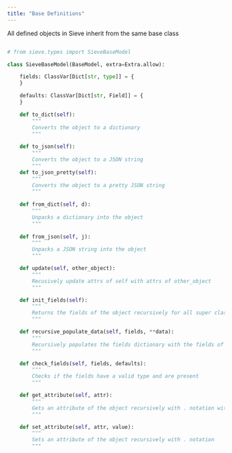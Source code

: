 ```yaml
---
title: "Base Definitions"
---
```


All defined objects in Sieve inherit from the same base class

<CodeGroup>

```python SieveBaseModel

# from sieve.types import SieveBaseModel

class SieveBaseModel(BaseModel, extra=Extra.allow):

    fields: ClassVar[Dict[str, type]] = {
    }

    defaults: ClassVar[Dict[str, Field]] = {
    }

    def to_dict(self):
        """
        Converts the object to a dictionary
        """
    
    def to_json(self):
        """
        Converts the object to a JSON string
        """
    def to_json_pretty(self):
        """
        Converts the object to a pretty JSON string
        """
    
    def from_dict(self, d):
        """
        Unpacks a dictionary into the object
        """
    
    def from_json(self, j):
        """
        Unpacks a JSON string into the object
        """

    def update(self, other_object):
        """
        Recusively update attrs of self with attrs of other_object
        """

    def init_fields(self):
        """
        Returns the fields of the object recursively for all super classes if they are SieveBaseModel
        """

    def recursive_populate_data(self, fields, **data):
        """
        Recursively populates the fields dictionary with the fields of the object and its parents
        """

    def check_fields(self, fields, defaults):
        """
        Checks if the fields have a valid type and are present
        """

    def get_attribute(self, attr):
        """
        Gets an attribute of the object recursively with . notation with aliasing support
        """

    def set_attribute(self, attr, value):
        """
        Sets an attribute of the object recursively with . notation
        """
```
</CodeGroup>
